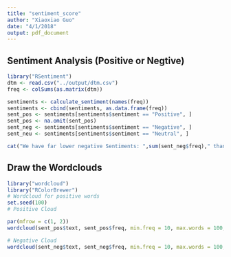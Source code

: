 ```yaml
---
title: "sentiment_score"
author: "Xiaoxiao Guo"
date: "4/1/2018"
output: pdf_document
---
```


## Sentiment Analysis (Positive or Negtive) 
```r
library("RSentiment")
dtm <- read.csv("../output/dtm.csv")
freq <- colSums(as.matrix(dtm))

sentiments <- calculate_sentiment(names(freq))
sentiments <- cbind(sentiments, as.data.frame(freq))
sent_pos <- sentiments[sentiments$sentiment == "Positive", ]
sent_pos <- na.omit(sent_pos)
sent_neg <- sentiments[sentiments$sentiment == "Negative", ]
sent_neu <- sentiments[sentiments$sentiment == "Neutral", ] 

cat("We have far lower negative Sentiments: ",sum(sent_neg$freq)," than positive: ",sum(sent_pos$freq))
```

## Draw the Wordclouds
```r
library("wordcloud")
library("RColorBrewer")
# Wordcloud for positive words
set.seed(100)
# Positive Cloud

par(mfrow = c(1, 2))
wordcloud(sent_pos$text, sent_pos$freq, min.freq = 10, max.words = 100, colors=brewer.pal(6,"Dark2"))

# Negative Cloud
wordcloud(sent_neg$text, sent_neg$freq, min.freq = 10, max.words = 100, colors=brewer.pal(6,"Dark2"))
```

